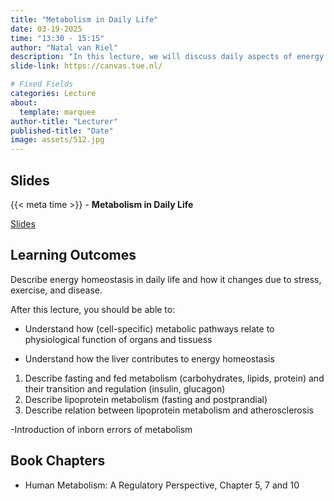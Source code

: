 ```yaml
---
title: "Metabolism in Daily Life"
date: 03-19-2025
time: "13:30 - 15:15"
author: "Natal van Riel"
description: "In this lecture, we will discuss daily aspects of energy metabolism and extend discussion of lipoprotein metabolism, including atherosclerosis."
slide-link: https://canvas.tue.nl/

# Fixed Fields
categories: Lecture
about:
  template: marquee
author-title: "Lecturer"
published-title: "Date"
image: assets/512.jpg
---
```


## Slides
::: slide-deck
{{< meta time >}} - **Metabolism in Daily Life**

::: slides
[Slides]({{< meta slide-link >}})
:::
:::

## Learning Outcomes

::: {.callout-important title="Principal Learning Outcome 5"}
Describe energy homeostasis in daily life and how it changes due to stress, exercise, and disease.
:::

After this lecture, you should be able to:

* Understand how (cell-specific) metabolic pathways relate to physiological function of organs and tissuess

* Understand how the liver contributes to energy homeostasis

1. Describe fasting and fed metabolism (carbohydrates, lipids, protein) and their transition and regulation (insulin, glucagon) 
2. Describe lipoprotein metabolism (fasting and postprandial)
3. Describe relation between lipoprotein metabolism and atherosclerosis

<!--Understand energy sources for the brain-->
-Introduction of inborn errors of metabolism

## Book Chapters

- Human Metabolism: A Regulatory Perspective, Chapter 5, 7 and 10
